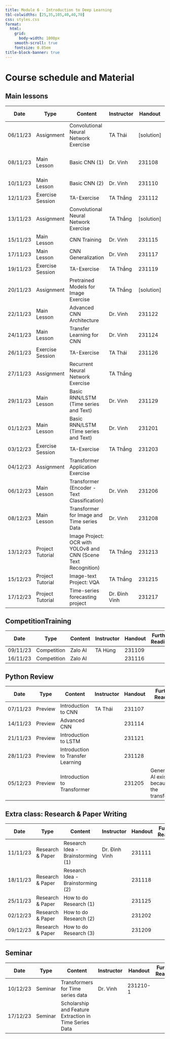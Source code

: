 ```yaml
---
title: Module 6 - Introduction to Deep Learning
tbl-colwidths: [25,35,105,40,40,70]
css: styles.css
format:
  html:
    grid:
      body-width: 1000px
    smooth-scroll: true
    fontsize: 0.85em
title-block-banner: true
---
```


# Course schedule and Material

## Main lessons
| Date       | Type  | Content          | Instructor   | Handout  | Further Reading  |
|------------|-----------------------------|--------------------------------------------------------------|--------------|----------|----------------------------------------|
| 06/11/23| <span class="badge rounded-pill bg-success">Assignment</span>       | Convolutional Neural Network Exercise  | TA Thái      | [solution] |       |
| 08/11/23| <span class="badge rounded-pill bg-primary">Main Lesson</span>  | Basic CNN (1)    | Dr. Vinh     | 231108   | [CS231N Note] [CNN Explainer]          |
| 10/11/23| <span class="badge rounded-pill bg-primary">Main Lesson</span>  | Basic CNN (2)    | Dr. Vinh     | 231110   |       |
| 12/11/23| <span class="badge rounded-pill bg-info">Exercise Session</span>       | TA-Exercise      | TA Thắng     | 231112   |       |
| 13/11/23| <span class="badge rounded-pill bg-success">Assignment</span>       | Convolutional Neural Network Exercise  | TA Thắng     | [solution] |       |
| 15/11/23| <span class="badge rounded-pill bg-primary">Main Lesson</span>  | CNN Training     | Dr. Vinh     | 231115   | [VGG Paper]      |
| 17/11/23| <span class="badge rounded-pill bg-primary">Main Lesson</span>  | CNN Generalization          | Dr. Vinh     | 231117   |       |
| 19/11/23| <span class="badge rounded-pill bg-info">Exercise Session</span>       | TA-Exercise      | TA Thắng     | 231119   |       |
| 20/11/23| <span class="badge rounded-pill bg-success">Assignment</span>       | Pretrained Models for Image Exercise   | TA Thắng     | [solution] |       |
| 22/11/23| <span class="badge rounded-pill bg-primary">Main Lesson</span>  | Advanced CNN Architecture   | Dr. Vinh     | 231122   |       |
| 24/11/23| <span class="badge rounded-pill bg-primary">Main Lesson</span>  | Transfer Learning for CNN   | Dr. Vinh     | 231124   |       |
| 26/11/23| <span class="badge rounded-pill bg-info">Exercise Session</span>       | TA-Exercise      | TA Thái      | 231126   |       |
| 27/11/23| <span class="badge rounded-pill bg-success">Assignment</span>       | Recurrent Neural Network Exercise      | TA Thắng     |          |       |
| 29/11/23| <span class="badge rounded-pill bg-primary">Main Lesson</span>  | Basic RNN/LSTM (Time series and Text)  | Dr. Vinh     | 231129   |       |
| 01/12/23| <span class="badge rounded-pill bg-primary">Main Lesson</span>  | Basic RNN/LSTM (Time series and Text)  | Dr. Vinh     | 231201   |       |
| 03/12/23| <span class="badge rounded-pill bg-info">Exercise Session</span>       | TA-Exercise      | TA Thắng     | 231203   |       |
| 04/12/23| <span class="badge rounded-pill bg-success">Assignment</span>       | Transformer Application Exercise       |   |          |       |
| 06/12/23| <span class="badge rounded-pill bg-primary">Main Lesson</span>  | Transformer (Encoder - Text Classification)       | Dr. Vinh     | 231206   | BERT Readings    |
| 08/12/23| <span class="badge rounded-pill bg-primary">Main Lesson</span>  | Transformer for Image and Time series Data        | Dr. Vinh     | 231208   |       |
| 13/12/23| Project Tutorial | Image Project: OCR with YOLOv8 and CNN (Scene Text Recognition) | TA Thắng     | 231213   |       |
| 15/12/23| Project Tutorial | Image-text Project: VQA     | TA Thắng     | 231215   |       |
| 17/12/23| Project Tutorial | Time-series forecasting project        | Dr. Đình Vinh| 231217   |       |

## CompetitionTraining

| Date       | Type  | Content          | Instructor   | Handout  | Further Reading  |
|------------|-----------------------------|--------------------------------------------------------------|--------------|----------|----------------------------------------|
| 09/11/23| <span class="badge rounded-pill bg-warning">Competition</span>      | Zalo AI          | TA Hùng      | 231109   |       |
| 16/11/23| <span class="badge rounded-pill bg-warning">Competition</span>      | Zalo AI          |   | 231116   |       |

## Python Review
| Date       | Type  | Content          | Instructor   | Handout  | Further Reading  |
|------------|-----------------------------|--------------------------------------------------------------|--------------|----------|----------------------------------------|       
| 07/11/23| <span class="badge rounded-pill bg-primary">Preview</span>          | Introduction to CNN         | TA Thái      | 231107   |       |
| 14/11/23| <span class="badge rounded-pill bg-primary">Preview</span>          | Advanced CNN     |   | 231114   |       |
| 21/11/23| <span class="badge rounded-pill bg-primary">Preview</span>          | Introduction to LSTM        |   | 231121   |       |
| 28/11/23| <span class="badge rounded-pill bg-primary">Preview</span>          | Introduction to Transfer Learning      |   | 231128   |       |
| 05/12/23| <span class="badge rounded-pill bg-primary">Preview</span>          | Introduction to Transformer |   | 231205   | Generative AI exists because of the transformer |


## Extra class: Research & Paper Writing
| Date       | Type  | Content          | Instructor   | Handout  | Further Reading  |
|------------|-----------------------------|--------------------------------------------------------------|--------------|----------|----------------------------------------|        
| 11/11/23| <span class="badge rounded-pill bg-info">Research & Paper</span>          | Research Idea - Brainstorming (1)      | Dr. Đình Vinh| 231111   |       |
| 18/11/23| <span class="badge rounded-pill bg-info">Research & Paper</span>          | Research Idea - Brainstorming (2)      |   | 231118   |       |
| 25/11/23| <span class="badge rounded-pill bg-info">Research & Paper</span>          | How to do Research (1)      |   | 231125   |       |
| 02/12/23| <span class="badge rounded-pill bg-info">Research & Paper</span>          | How to do Research (2)      |   | 231202   |       |
| 09/12/23| <span class="badge rounded-pill bg-info">Research & Paper</span>          | How to do Research (3)      |   | 231209   |       |
|

## Seminar
| Date       | Type  | Content          | Instructor   | Handout  | Further Reading  |
|------------|-----------------------------|--------------------------------------------------------------|--------------|----------|----------------------------------------|  
| 10/12/23| Seminar          | Transformers for Time series data      | Dr. Vinh     | 231210-1 |       |
| 17/12/23| Seminar          | Scholarship and Feature Extraction in Time Series Data       |   |          |       |
